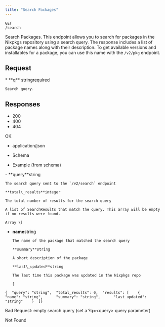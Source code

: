 ```yaml
---
title: "Search Packages"
---
```


```
GET
/search
```

Search Packages. This endpoint allows you to search for packages in the Nixpkgs repository using a
search query. The response includes a list of package names along with their description. To get
available versions and installables for a package, you can use this name with the `/v2/pkg`
endpoint.

## Request[​](#request "Direct link to Request")

<Accordion title="Query Parameters">
  * **q** stringrequired

    Search query.

</Accordion>

## Responses[​](#responses "Direct link to Responses")

- 200
- 400
- 404

OK

- application/json

- Schema
- Example (from schema)

<Accordion title="Response Schema">
  - **query**string

    The search query sent to the `/v2/search` endpoint

    **total\_results**integer

    The total number of results for the search query

    A list of SearchResults that match the query. This array will be empty if no results were found.

    Array \[

- **name**string

      The name of the package that matched the search query

      **summary**string

      A short description of the package

      **last\_updated**string

      The last time this package was updated in the Nixpkgs repo

      ]

</Accordion>

```
{  "query": "string",  "total_results": 0,  "results": [    {      "name": "string",      "summary": "string",      "last_updated": "string"    }  ]}
```

Bad Request: empty search query (set a ?q=\<query> query parameter)

Not Found
